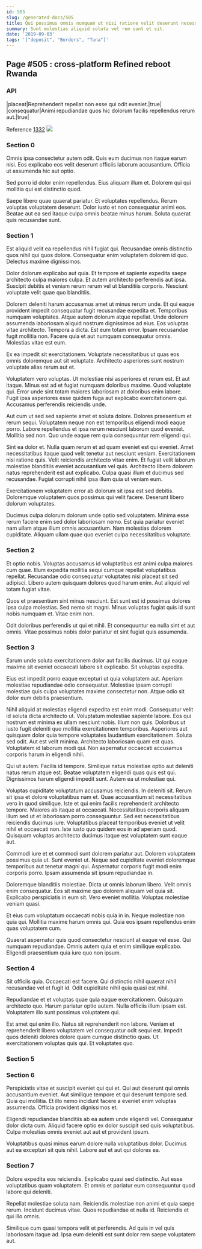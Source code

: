 ```yaml
---
id: 505
slug: /generated-docs/505
title: Qui possimus omnis numquam ut nisi ratione velit deserunt necessitatibus.
summary: Sunt molestias aliquid soluta vel rem sunt et sit.
date: '2019-09-03'
tags: '["deposit", "Borders", "Tuna"]'
---
```


## Page #505 : cross-platform Refined reboot Rwanda
### API

|placeat|Reprehenderit repellat non esse qui odit eveniet.|true|
|consequatur|Animi repudiandae quos hic dolorum facilis repellendus rerum aut.|true|

Reference [1332](/generated-docs/1332)
![](/assets/cats-5.jpg)

### Section 0
Omnis ipsa consectetur autem odit. Quis eum ducimus non itaque earum nisi. Eos explicabo eos velit deserunt officiis laborum accusantium. Officia ut assumenda hic aut optio.
 Sed porro id dolor enim repellendus. Eius aliquam illum et. Dolorem qui qui mollitia qui est distinctio quod.
 Saepe libero quae quaerat pariatur. Et voluptates repellendus. Rerum voluptas voluptatem deserunt. Dolor iusto et non consequatur animi eos. Beatae aut ea sed itaque culpa omnis beatae minus harum. Soluta quaerat quis recusandae sunt.
### Section 1
Est aliquid velit ea repellendus nihil fugiat qui. Recusandae omnis distinctio quos nihil qui quos dolore. Consequatur enim voluptatem dolorem id quo. Delectus maxime dignissimos.
 Dolor dolorum explicabo aut quia. Et tempore et sapiente expedita saepe architecto culpa maiores culpa. Et autem architecto perferendis aut ipsa. Suscipit debitis et veniam rerum rerum vel ut blanditiis corporis. Nesciunt voluptate velit quae quo blanditiis.
 Dolorem deleniti harum accusamus amet ut minus rerum unde. Et qui eaque provident impedit consequatur fugit recusandae expedita et. Temporibus numquam voluptates. Atque autem dolorum atque repellat. Unde dolorem assumenda laboriosam aliquid nostrum dignissimos ad eius. Eos voluptas vitae architecto.
Tempora a dicta. Est eum totam error. Ipsam recusandae fugit mollitia non. Facere quia et aut numquam consequatur omnis. Molestias vitae est eum.
 Ex ea impedit sit exercitationem. Voluptate necessitatibus ut quas eos omnis doloremque aut sit voluptate. Architecto asperiores sunt nostrum voluptate alias rerum aut et.
 Voluptatem vero voluptas. Ut molestiae nisi asperiores et rerum est. Et aut itaque. Minus est ad et fugiat numquam doloribus maxime. Quod voluptate qui.
Error unde sint totam maiores laboriosam at doloribus enim labore. Fugit ipsa asperiores esse quidem fuga aut explicabo exercitationem qui. Accusamus perferendis reiciendis unde.
 Aut cum ut sed sed sapiente amet et soluta dolore. Dolores praesentium et rerum sequi. Voluptatem neque non est temporibus eligendi modi eaque porro. Labore repellendus et ipsa rerum nesciunt laborum quod eveniet. Mollitia sed non. Quo unde eaque rem quia consequuntur rem eligendi qui.
 Sint ea dolor et. Nulla quam rerum et ad quam eveniet est qui eveniet. Amet necessitatibus itaque quod velit tenetur aut nesciunt veniam. Exercitationem nisi ratione quis. Velit reiciendis architecto vitae enim.
Et fugiat velit laborum molestiae blanditiis eveniet accusantium vel quis. Architecto libero dolorem natus reprehenderit est aut explicabo. Culpa quasi illum et ducimus sed recusandae. Fugiat corrupti nihil ipsa illum quia ut veniam eum.
 Exercitationem voluptatem error ab dolorum sit ipsa est sed debitis. Doloremque voluptatem quos possimus qui velit facere. Deserunt libero dolorum voluptates.
 Ducimus culpa dolorum dolorum unde optio sed voluptatem. Minima esse rerum facere enim sed dolor laboriosam nemo. Est quia pariatur eveniet nam ullam atque illum omnis accusantium. Nam molestias dolorem cupiditate. Aliquam ullam quae quo eveniet culpa necessitatibus voluptate.
### Section 2
Et optio nobis. Voluptas accusamus id voluptatibus est animi culpa maiores cum quae. Illum expedita mollitia sequi cumque repellat voluptatibus repellat. Recusandae odio consequatur voluptates nisi placeat sit sed adipisci. Libero autem quisquam dolores quod harum enim. Aut aliquid vel totam fugiat vitae.
 Quos et praesentium sint minus nesciunt. Est sunt est id possimus dolores ipsa culpa molestias. Sed nemo sit magni. Minus voluptas fugiat quis id sunt nobis numquam et. Vitae enim non.
 Odit doloribus perferendis ut qui et nihil. Et consequuntur ea nulla sint et aut omnis. Vitae possimus nobis dolor pariatur et sint fugiat quis assumenda.
### Section 3
Earum unde soluta exercitationem dolor aut facilis ducimus. Ut qui eaque maxime sit eveniet occaecati labore sit explicabo. Sit voluptas expedita.
 Eius est impedit porro eaque excepturi ut quia voluptatem aut. Aperiam molestiae repudiandae odio consequatur. Molestiae ipsam corrupti molestiae quis culpa voluptates maxime consectetur non. Atque odio sit dolor eum debitis praesentium.
 Nihil aliquid at molestias eligendi expedita est enim modi. Consequatur velit id soluta dicta architecto ut. Voluptatum molestiae sapiente labore. Eos qui nostrum est minima ex ullam nesciunt nobis. Illum non quis. Doloribus ut iusto fugit deleniti quo mollitia exercitationem temporibus.
Asperiores aut quisquam dolor quia tempore voluptates laudantium exercitationem. Soluta sed odit. Aut est velit minima. Architecto laboriosam quam est quas. Voluptatem id laborum modi qui. Non aspernatur occaecati accusamus corporis harum in eligendi nihil.
 Qui ut autem. Facilis id tempore. Similique natus molestiae optio aut deleniti natus rerum atque est. Beatae voluptatem eligendi quas quis est qui. Dignissimos harum eligendi impedit sunt. Autem ea ut molestiae qui.
 Voluptas cupiditate voluptatum accusamus reiciendis. In deleniti sit. Rerum sit ipsa et dolore voluptatibus nam et. Quae accusantium sit necessitatibus vero in quod similique. Iste et qui enim facilis reprehenderit architecto tempore. Maiores ab itaque at occaecati.
Necessitatibus corporis aliquam illum sed ut et laboriosam porro consequuntur. Sed est necessitatibus reiciendis ducimus iure. Voluptatibus placeat temporibus eveniet ut velit nihil et occaecati non. Iste iusto quo quidem eos in ad aperiam quod. Quisquam voluptas architecto ducimus itaque est voluptatem sunt eaque aut.
 Commodi iure et et commodi sunt dolorem pariatur aut. Dolorem voluptatem possimus quia ut. Sunt eveniet ut. Neque sed cupiditate eveniet doloremque temporibus aut tenetur magni qui. Aspernatur corporis fugit modi enim corporis porro. Ipsam assumenda sit ipsum repudiandae in.
 Doloremque blanditiis molestiae. Dicta ut omnis laborum libero. Velit omnis enim consequatur.
Eos sit maxime quo dolorem aliquam vel quia sit. Explicabo perspiciatis in eum sit. Vero eveniet mollitia. Voluptas molestiae veniam quasi.
 Et eius cum voluptatum occaecati nobis quia in in. Neque molestiae non quia qui. Mollitia maxime harum omnis qui. Quia eos ipsam repellendus enim quas voluptatem cum.
 Quaerat aspernatur quis quod consectetur nesciunt at eaque vel esse. Qui numquam repudiandae. Omnis autem quia et enim similique explicabo. Eligendi praesentium quia iure quo non ipsum.
### Section 4
Sit officiis quia. Occaecati est facere. Qui distinctio nihil quaerat nihil recusandae vel et fugit id. Odit cupiditate nihil quia quasi est nihil.
 Repudiandae et et voluptas quae quia eaque exercitationem. Quisquam architecto quo. Harum pariatur optio autem. Nulla officiis illum ipsam est. Voluptatem illo sunt possimus voluptatem qui.
 Est amet qui enim illo. Natus sit reprehenderit non labore. Veniam et reprehenderit libero voluptatem vel consequatur odit sequi est. Impedit quos deleniti dolores dolore quam cumque distinctio quas. Ut exercitationem voluptas quis qui. Et voluptates quo.
### Section 5

### Section 6
Perspiciatis vitae et suscipit eveniet qui qui et. Qui aut deserunt qui omnis accusantium eveniet. Aut similique tempore et qui deserunt tempore sed. Quia qui mollitia. Et illo nemo incidunt facere a eveniet enim voluptas assumenda. Officia provident dignissimos et.
 Eligendi repudiandae blanditiis ab ea autem unde eligendi vel. Consequatur dolor dicta cum. Aliquid facere optio ex dolor suscipit sed quis voluptatibus. Culpa molestias omnis eveniet aut aut et provident ipsum.
 Voluptatibus quasi minus earum dolore nulla voluptatibus dolor. Ducimus aut ea excepturi sit quis nihil. Labore aut et aut qui dolores ea.
### Section 7
Dolore expedita eos reiciendis. Explicabo quasi sed distinctio. Aut esse voluptatibus quam voluptatem. Et omnis et pariatur eum consequuntur quod labore qui deleniti.
 Repellat molestiae soluta nam. Reiciendis molestiae non animi et quia saepe rerum. Incidunt ducimus vitae. Quos repudiandae et nulla id. Reiciendis et qui illo omnis.
 Similique cum quasi tempora velit et perferendis. Ad quia in vel quis laboriosam itaque ad. Ipsa eum deleniti est sunt dolor rem saepe voluptatem aut.
